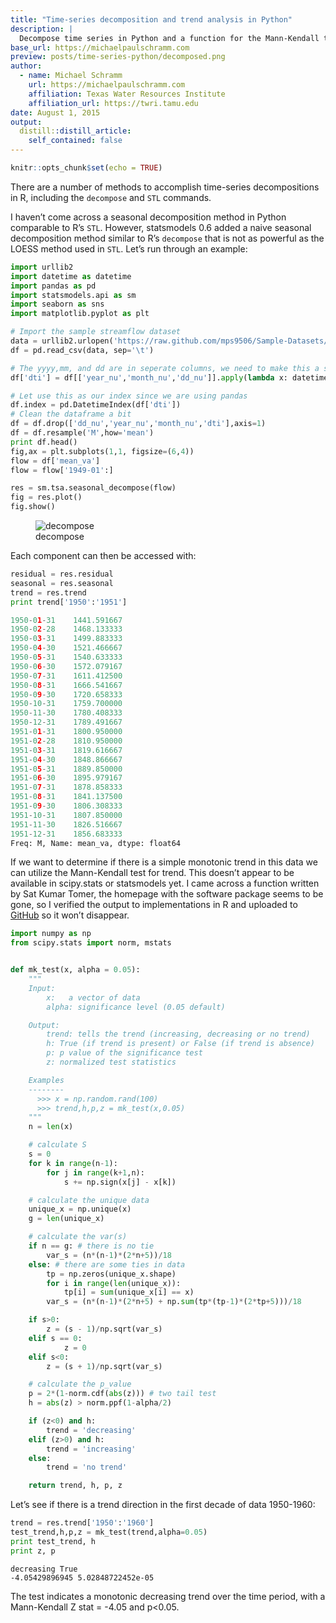 ```yaml
---
title: "Time-series decomposition and trend analysis in Python"
description: |
  Decompose time series in Python and a function for the Mann-Kendall test for trend.
base_url: https://michaelpaulschramm.com
preview: posts/time-series-python/decomposed.png
author:
  - name: Michael Schramm 
    url: https://michaelpaulschramm.com
    affiliation: Texas Water Resources Institute
    affiliation_url: https://twri.tamu.edu
date: August 1, 2015
output: 
  distill::distill_article:
    self_contained: false
---
```


```r
knitr::opts_chunk$set(echo = TRUE)
```

There are a number of methods to accomplish time-series decompositions in R, including the `decompose` and `STL` commands.

I haven't come across a seasonal decomposition method in Python comparable to R's `STL`. However, statsmodels 0.6 added a naive seasonal decomposition method similar to R's `decompose` that is not as powerful as the LOESS method used in `STL`.
Let's run through an example:

```python
import urllib2  
import datetime as datetime  
import pandas as pd  
import statsmodels.api as sm  
import seaborn as sns  
import matplotlib.pyplot as plt

# Import the sample streamflow dataset
data = urllib2.urlopen('https://raw.github.com/mps9506/Sample-Datasets/master/Streamflow/USGS-Monthly_Streamflow_Bend_OR.tsv')  
df = pd.read_csv(data, sep='\t')

# The yyyy,mm, and dd are in seperate columns, we need to make this a single column
df['dti'] = df[['year_nu','month_nu','dd_nu']].apply(lambda x: datetime.datetime(*x),axis=1)

# Let use this as our index since we are using pandas
df.index = pd.DatetimeIndex(df['dti'])  
# Clean the dataframe a bit
df = df.drop(['dd_nu','year_nu','month_nu','dti'],axis=1)  
df = df.resample('M',how='mean')  
print df.head()  
fig,ax = plt.subplots(1,1, figsize=(6,4))  
flow = df['mean_va']  
flow = flow['1949-01':]

res = sm.tsa.seasonal_decompose(flow)  
fig = res.plot()  
fig.show()  
```
![decompose](decomposed.png)


Each component can then be accessed with: 

```python
residual = res.residual
seasonal = res.seasonal
trend = res.trend
print trend['1950':'1951']
```

```python
1950-01-31    1441.591667  
1950-02-28    1468.133333  
1950-03-31    1499.883333  
1950-04-30    1521.466667  
1950-05-31    1540.633333  
1950-06-30    1572.079167  
1950-07-31    1611.412500  
1950-08-31    1666.541667  
1950-09-30    1720.658333  
1950-10-31    1759.700000  
1950-11-30    1780.408333  
1950-12-31    1789.491667  
1951-01-31    1800.950000  
1951-02-28    1810.950000  
1951-03-31    1819.616667  
1951-04-30    1848.866667  
1951-05-31    1889.850000  
1951-06-30    1895.979167  
1951-07-31    1878.858333  
1951-08-31    1841.137500  
1951-09-30    1806.308333  
1951-10-31    1807.850000  
1951-11-30    1826.516667  
1951-12-31    1856.683333  
Freq: M, Name: mean_va, dtype: float64  
```
If we want to determine if there is a simple monotonic trend in this data we can utilize the Mann-Kendall test for trend. This doesn't appear to be available in scipy.stats or statsmodels yet. I came across a function written by Sat Kumar Tomer, the homepage with the software package seems to be gone, so I verified the output to implementations in R and uploaded to [GitHub](https://github.com/mps9506/Mann-Kendall-Trend) so it won't disappear.

```python
import numpy as np  
from scipy.stats import norm, mstats


def mk_test(x, alpha = 0.05):  
    """   
    Input:
        x:   a vector of data
        alpha: significance level (0.05 default)

    Output:
        trend: tells the trend (increasing, decreasing or no trend)
        h: True (if trend is present) or False (if trend is absence)
        p: p value of the significance test
        z: normalized test statistics 

    Examples
    --------
      >>> x = np.random.rand(100)
      >>> trend,h,p,z = mk_test(x,0.05) 
    """
    n = len(x)

    # calculate S 
    s = 0
    for k in range(n-1):
        for j in range(k+1,n):
            s += np.sign(x[j] - x[k])

    # calculate the unique data
    unique_x = np.unique(x)
    g = len(unique_x)

    # calculate the var(s)
    if n == g: # there is no tie
        var_s = (n*(n-1)*(2*n+5))/18
    else: # there are some ties in data
        tp = np.zeros(unique_x.shape)
        for i in range(len(unique_x)):
            tp[i] = sum(unique_x[i] == x)
        var_s = (n*(n-1)*(2*n+5) + np.sum(tp*(tp-1)*(2*tp+5)))/18

    if s>0:
        z = (s - 1)/np.sqrt(var_s)
    elif s == 0:
            z = 0
    elif s<0:
        z = (s + 1)/np.sqrt(var_s)

    # calculate the p_value
    p = 2*(1-norm.cdf(abs(z))) # two tail test
    h = abs(z) > norm.ppf(1-alpha/2) 

    if (z<0) and h:
        trend = 'decreasing'
    elif (z>0) and h:
        trend = 'increasing'
    else:
        trend = 'no trend'

    return trend, h, p, z
```
Let's see if there is a trend direction in the first decade of data 1950-1960:

```python
trend = res.trend['1950':'1960']  
test_trend,h,p,z = mk_test(trend,alpha=0.05)  
print test_trend, h  
print z, p  
```

```
decreasing True  
-4.05429896945 5.02848722452e-05
```

The test indicates a monotonic decreasing trend over the time period, with a Mann-Kendall Z stat = -4.05 and p<0.05.





